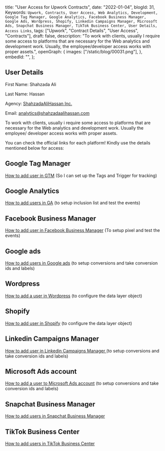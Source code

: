   title: "User Access for Upwork Contracts",
  date: "2022-01-04",
  blogId: 31,
  Keywords: `Upwork, Contracts, User Access, Web Analytics, Development, Google Tag Manager, Google Analytics, Facebook Business Manager, Google Ads, Wordpress, Shopify, Linkedin Campaigns Manager, Microsoft Ads, Snapchat Business Manager, TikTok Business Center, User Details, Access Links`,
  tags: ["Upwork", "Contract Details", "User Access", "Contracts"],
  draft: false,
  description:
    "To work with clients, usually I require some access to platforms that are necessary for the Web analytics and development work. Usually, the employee/developer access works with proper assets.",
  openGraph: {
    images: ["/static/blog/00031.png"],
  },
  embedId: "",
};

<BlogHeader metadata={metadata} />

## User Details

First Name: Shahzada Ali

Last Name: Hassan

Agency: [ShahzadaAliHassan Inc.](https://www.upwork.com/ag/shahzadaalihassan/)

Email: analytics@shahzadaalihassan.com

To work with clients, usually i require some access to platforms that are necessary for the Web analytics and development work. Usually the employee/ developer access works with proper assets.

You can check the official links for each platform! Kindly use the details mentioned below for access:

## Google Tag Manager

[How to add user in GTM](https://support.google.com/tagmanager/answer/6107011) (So I can set up the Tags and Trigger for tracking)

## Google Analytics

[How to add users in GA](https://support.google.com/analytics/answer/1009702) (to setup inclusion list and test the events)

## Facebook Business Manager

[How to add user in Facebook Business Manager](https://web.facebook.com/business/help/2169003770027706) (To setup pixel and test the events)

## Google ads

[How to add users in Google ads](https://support.google.com/admanager/answer/3059181) (to setup conversions and take conversion ids and labels)

## Wordpress

[How to add a user in Wordpress](https://yoast.com/help/how-do-i-add-a-new-admin-user/) (to configure the data layer object)

## Shopify

[How to add user in Shopify](https://help.shopify.com/en/manual/shopify-plus/users/user-access) (to configure the data layer object)

## Linkedin Campaigns Manager

[How to add user in Linkedin Campaigns Manager ](https://www.linkedin.com/help/lms/answer/a417905/add-edit-and-remove-user-permissions-on-advertising-accounts?lang=en) (to setup conversions and take conversion ids and labels)

## Microsoft Ads account

[How to add a user to Microsoft Ads account](https://help.ads.microsoft.com/#apex/3/en/52037/3) (to setup conversions and take conversion ids and labels)

## Snapchat Business Manager

[How to add users in Snapchat Business Manager](https://businesshelp.snapchat.com/s/article/manage-members)

## TikTok Business Center

[How to add users in TikTok Business Center](https://ads.tiktok.com/help/mobile/article?aid=12790)
